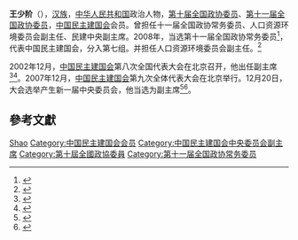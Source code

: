 '''王少阶'''（{{bd|1942年||}}），[[汉族|汉族]]，[[中华人民共和国|中华人民共和国]]政治人物，[[第十届全国政协委员|第十届全国政协委员]]、[[第十一届全国政协委员|第十一届全国政协委员]]，[[中国民主建国会|中国民主建国会]]会员。曾担任十一届全国政协常务委员、人口资源环境委员会副主任、民建中央副主席。2008年，当选第十一届全国政协常务委员<ref>{{cite news|title=第十一届全国政协委员名单|url=http://www.indaa.com.cn/zt/2009qglh/zxzs/200903/t20090303_127573.html|accessdate=2013-04-09|newspaper=新华社北京1月25日电 中国人民政治协商会议第十一届全国委员会委员名单(共2237人，2008年1月25日政协第十届全国委员会常务委员会第二十次会议通过)|date=2008年1月25日|deadurl=yes|archiveurl=https://web.archive.org/web/20130928014403/http://www.indaa.com.cn/zt/2009qglh/zxzs/200903/t20090303_127573.html|archivedate=2013年9月28日}}</ref>，代表中国民主建国会，分入第七组。并担任人口资源环境委员会副主任。<ref>{{cite news|title=全国政协信息-王少阶|url=http://www.cppcc.gov.cn/CMS/wylibary/showJcwyxtInfoWylibary.action?tabJcwyxt.guid=11W0002260&wytype=wjwy|accessdate=2013-04-11|newspaper=全国政协委员会}}</ref>

2002年12月，[[中国民主建国会|中国民主建国会]]第八次全国代表大会在北京召开，他出任副主席<ref>{{Cite book|title=中华人民共和国年鉴 2003 总第23期|last=中华人民共和国年鉴编辑部编辑|publisher=中华人民共和国年鉴社|year=2003.11|pages=277}}</ref><ref>{{Cite book|title=中国改革开放新时期年鉴 2002年|last=[[王振川|王振川]]主编|publisher=[[中国民主法制出版社|中国民主法制出版社]]|year=2014|isbn=978-7-5162-0674-4|location=北京|pages=1090}}</ref>。2007年12月，[[中国民主建国会|中国民主建国会]]第九次全体代表大会在北京举行。12月20日，大会选举产生新一届中央委员会，他当选为副主席<ref>{{Cite book|title=中华人民共和国年鉴 2008|last=中华人民共和国年鉴编辑部|publisher=中华人民共和国年鉴社|year=2008|pages=207}}</ref><ref>{{Cite book|title=中国人物年鉴 2007 总第19卷|last=中国人物年鉴社编辑|publisher=中国人物年鉴社|year=2007|pages=97-98}}</ref>。

== 參考文獻 ==
{{reflist}}

{{中国政治人物小作品}}
{{中国民主建国会第八届中央委员会}}
{{中国民主建国会第九届中央委员会}}

{{Authority control}}
{{DEFAULTSORT:Wang王}}
[[Category:王姓|Shao]]
[[Category:中国民主建国会会员|Category:中国民主建国会会员]]
[[Category:中国民主建国会中央委员会副主席|Category:中国民主建国会中央委员会副主席]]
[[Category:第十屆全國政協委員|Category:第十屆全國政協委員]]
[[Category:第十一届全国政协常务委员|Category:第十一届全国政协常务委员]]